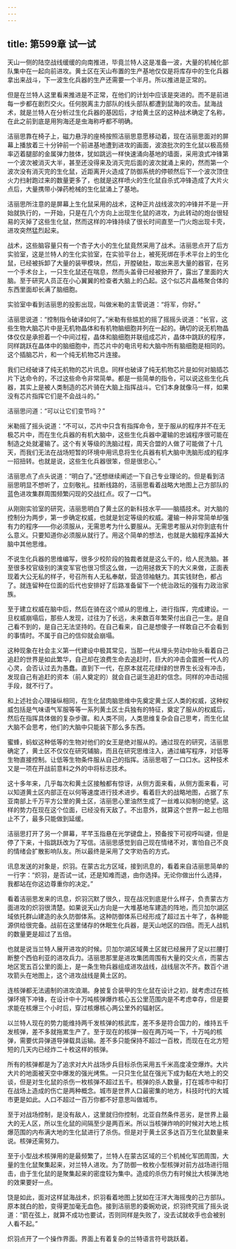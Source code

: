 ```yaml
---
---
---
```

title: 第599章 试一试
---



天山一侧的陆空战线缓缓的向南推进，毕竟兰特人这是准备一波，大量的机械化部队集中在一起向前进攻。黄土区在天山布置的生产基地仅仅是将库存中的生化兵器拿出来战斗，下一波生化兵器的生产还需要一个半月。所以推进是正常的。

但是在兰特人这里看来推进是不正常，在他们的计划中应该是突进的。而不是前进每一步都在剧烈交火。任何脱离主力部队的线头部队都遭到鼠海的攻击。鼠海战术，就是兰特人在分析过生化兵器的基因后，才给黄土区的这种战术确定了名称，在此之前到底是用狗海还是虫海称呼都不明确。

洁丽思靠在椅子上，磁力悬浮的座椅按照洁丽思意愿移动着，现在洁丽思面对的屏幕上播放着三十分钟前一个前进基地遭到进攻的画面，波浪批次的生化鼠以极高频率迈着腿部的金属弹力肢体，犹如跳远一样快速涌向基地的墙面，采用浪式冲锋第一个波次被消灭大半，甚至还没得来及消灭完后面的波次就涌上来的，然而第一个波次没有消灭完的生化鼠，近距离开火造成了防御系统的停顿然后下一个波次顶住火力扫射跑过来的数量更多了，也就是这样喷火的生化鼠自杀式冲锋造成了大片火点后，大量携带小弹药枪械的生化鼠涌上了基地。

洁丽思所注意的是屏幕上生化鼠采用的战术，这种正片战线波次的冲锋并不是一开始就执行的，一开始，只是在几个方向上出现生化鼠的进攻，为此转动的炮台很轻易的灭掉了这些生化鼠，然而这样的冲锋持续了很长时间直至一门火炮出现卡壳，进攻突然猛烈起来。

战术，这些脑容量只有一个杏子大小的生化鼠竟然采用了战术。洁丽思点开了后方实验室，这是兰特人的生化实验室，在实验平台上，被死死绑在手术平台上的生化鼠，已经被拆卸了大量的装甲模块，然后，开膛破肚，取出来恶大量的器官，在另一个手术台上，一只生化鼠还在喘息，然而头盖骨已经被掀开了，露出了里面的大脑。至于研究人员正在小心翼翼的检查者大脑上的凸起。这个似芯片晶格聚合体的东西里面却长满了脑细胞。

实验室中看到洁丽思的投影出现，叫做米勒的主管说道：“将军，你好。”

洁丽思说道：“控制指令破译如何了。”米勒有些尴尬的摇了摇摇头说道：“长官，这些生物大脑芯片中是无机物晶体和有机物脑细胞并列在一起的。确切的说无机物晶体仅仅是承担着一个中间过程，晶体和脑细胞并联组成芯片，晶体中跳跃的程序，同样跳跃在晶体中的脑细胞中，而芯片中的电讯号和大脑中所有脑细胞是相同的。这个插脑芯片，和一个纯无机物芯片连接。

我们已经破译了纯无机物的芯片讯息。同样也破译了纯无机物芯片是如何对脑插芯片下达命令的，不过这些命令非常简单。都是一些简单的指令，可以说这些生化兵器，其实上是被人类制造的芯片骑在大脑上指挥战斗。它们本身就像马一样，如果没有芯片指挥它们是不会战斗的。”

洁丽思问道：“可以让它们变节吗？”

米勒摇了摇头说道：“不可以，芯片中只含有指挥命令，至于服从的程序并不在无极芯片中，而在生化兵器的有机大脑中，这些生化兵器中灌输的忠诚程序很可能在制造之处就灌输了。这个有关等级的洗脑过程，周天合盟的人做了可能做了十几天，而我们无法在战场短暂的环境中用讯息将生化兵器有机大脑中洗脑形成的程序一招扭转。也就是说，这些生化兵器很笨，但是很忠心。”

洁丽思点了点头说道：“明白了。”还想继续阐述一下自己专业理论的。但是看到洁丽思明显不想听了，立刻敬礼。挂断线路的，洁丽思看着战略大地图上己方部队的蓝色进攻集群周围频繁闪现的交战红点。叹了一口气。

从刚刚实验室的研究，洁丽思明白了黄土区的新科技水平——脑插技术。对大脑的控制分为两步，第一步确定权威，也就是划定等级的权威。灌输一种非常简单却强有力的程序——你必须服从，无需思考为什么要服从。无需思考服从对你到底有什么意义。只要知道你必须服从就行了。用这个简单的想法，也就是大脑程序盖掉大脑中其他思维。

不说生化兵器的思维编写，很多少校阶段的独裁者就是这么干的，给人民洗脑。甚至很多校官级别的演变军官也很习惯这么做，一边用拯救天下的大义来做，正面表现着大公无私的样子，号召所有人无私奉献，营造领袖魅力。其实钱财色，都占了。就连留种在位面的后代也安排好了后路准备留下一个统治政坛的强有力政治家族。

至于建立权威在脑中后，然后在骑在这个顺从的思维上，进行指挥，完成建设。一旦权威崩塌后，那些人发现，过往为了长远，未来数百年繁荣付出自己一生。是自己看不到的，是自己无法坚持的。在自己看来，自己是想傻子一样敢自己不会看到的事情时。不属于自己的信仰就会崩塌。

这种现象在社会主义第一代建设中极其常见，当那一代从埋头劳动中抬头看着自己追赶的世界是如此繁华，自己却在浪费生命去追赶时，巨大的冲击会震撼一代人的心灵，会否认过去为愚蠢。直到下一代，在原本就花花绿绿的世界生长没有冲击，发现自己有追赶的资本（前人奠定的）就会自己诞生追赶的信念。同样的冲击动摇手段，就不行了。

和上述社会心理操纵相同，在生化鼠肉脑思维中先奠定黄土区人类的权威，这种权威包括是气味语气军服等等一系列黄土区士兵独有的特征，奠定了服从的权威后，然后在指挥具体做的复杂步骤。和人类不同，人类思维复杂会自己思考，而生化鼠大脑不会思考，他们的大脑中只能装下那么多东西。

蜜蜂，蚂蚁这种低等的生物对他们的女王是绝对服从的。通过现在的研究，洁丽思确定了，黄土区不仅仅在研究辅脑，而且在研究思维注入，通过编写程序，对低等生物直接控制。让低等生物条件服从自己的指挥。洁丽思咽了一口口水。这种技术又是一项在开战前意料之外的中将标志技术。

这十多年来，几乎每次和黄土区接触都有惊讶，从侧方面来看，从侧方面来看，可以知道黄土区内部正在以何等速度进行技术进步。看着巨大的战略地图，占据了东亚南部上千万平方公里的黄土区，洁丽思心里油然生成了一丝难以抑制的绝望。这样的势力在现在这个位面，已经没有天敌了。不出意外，就算这个世界一起上也阻止不了，最多只能做到延缓。

洁丽思打开了另一个屏幕，芊芊玉指悬在光学键盘上，预备按下可视呼叫键，但是停了下来，十指跳跃改为了写信。洁丽思感觉到自己现在情绪不对，害怕自己不良的情绪会扩散影响队友。所以最终是采用了文字劝告的方式。

讯息发送的对象是，炽羽。在蒙古北方区域，接到讯息的，看着来自洁丽思简单的一行字：“炽羽，是否试一试，还是知难而退，由你选择。无论你做出什么选择，我都站在你这边尊重你的决定。”

看着洁丽思发来的讯息，炽羽沉默了很久，现在战况到底是什么样子，负责蒙古方面进攻的炽羽很清楚。如果说天山方向是一大堆基地车建造的阵地，而贝加尔湖区域依托群山建造的永久防御体系。这种防御体系已经形成了超过五十年了，各种能源供给很完备。战前在这里储存的休眠生化兵器，是天山地区的四倍。而无人战机的数量更是超过了五倍。

也就是说当兰特人展开进攻的时候。贝加尔湖区域黄土区就已经展开了足以拦腰打断整个西伯利亚的进攻兵力。洁丽思那里是进攻集团周围有大量的交火点，而蒙古地区宽五百公里的面上，是一条生物兵器组成进攻战线，战线层次不齐。数百个进攻箭头在地图上，这个进攻战线是黄土区的。

连核弹都无法遏制的进攻浪潮。身披复合装甲的生化鼠在设计之初，就考虑过在核弹环境下冲锋，在设计中十万吨核弹爆炸核心五公里范围内是不考虑幸存，但是要求能在核爆三个小时后，穿过核爆核心两公里外的辐射区。

以兰特人现在的势力能维持两千发核弹的核武库，差不多是符合国力的，维持五千发核弹，差不多就拖累生产了。至于现在的核弹一般在两万吨一下，十万吨的核弹，需要优异弹道导弹载具运输。差不多只能保持不超过一百枚，而现在在北方短短的几天内已经炸二十枚这样的核弹。

所有的核弹都是为了追求对大片战场步兵目标杀伤采用五千米高度凌空爆炸。大片大片的地面被天空中爆发的强光烤焦。一只只生化鼠在强光下成为黏在大地上的交谈，但是对生化鼠的杀伤一枚核弹不超过五千。核弹的杀人数量，打在城市中和打在战场上造成的伤亡是两种概念。城市是世界人口最密集的地方，科技时代的大城市更是如此。人口不超过一百万你都不好意思叫做城市。

至于对战场控制，是没有敌人，这里就归你控制，北亚自然条件恶劣，是世界上最大的无人区，所以生化鼠的间隔至少是两百米。所以当核弹炸响的时候对大地上核爆范围的内布满大地的生化鼠进行了杀伤。但是对于黄土区多达百万生化鼠数量来说。核弹还需努力。

至于小型战术核弹用的是最频繁了，兰特人在蒙古区域的三个机械化军团周围，大量的生化鼠聚集起来，对兰特人进攻。为了防御一枚枚小型核弹对前方战场进行阻击，由于生化鼠的是聚集起来的密度较为集中。造成的杀伤力有时候比大核弹洗地的效果要好一点。

饶是如此，面对这样鼠海战术，炽羽看着地图上犹如在汪洋大海摇曳的己方部队。原本就白的脸，变得更加毫无血色。接到洁丽思的委婉劝说，炽羽终究摇了摇头说道：“箭在弦上，就算不成功也要试，否则同样是失败了，没去试就收手也会被别人看不起。”

炽羽点开了一个操作界面。界面上有着复杂的兰特语言符号跳跃着。